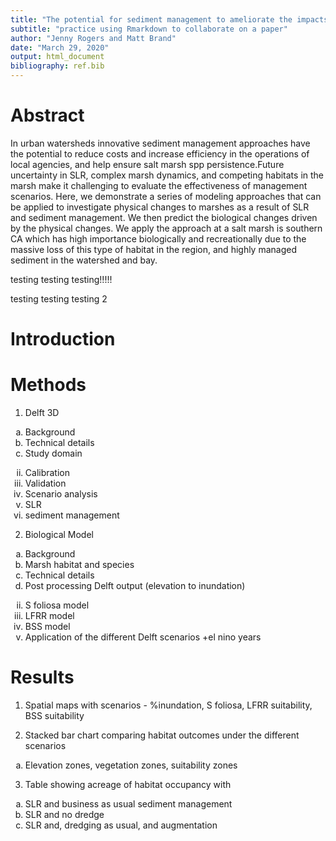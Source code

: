 ```yaml
---
title: "The potential for sediment management to ameliorate the impacts of sea level rise in coastal salt marsh habitats"
subtitle: "practice using Rmarkdown to collaborate on a paper"
author: "Jenny Rogers and Matt Brand"
date: "March 29, 2020"
output: html_document
bibliography: ref.bib
---
```




Abstract
===============================================================

In urban watersheds innovative sediment management approaches have the potential to reduce costs and increase efficiency in the operations of local agencies, and help ensure salt marsh spp persistence.Future uncertainty in SLR, complex marsh dynamics, and competing habitats in the marsh make it challenging to evaluate the effectiveness of management scenarios. Here, we demonstrate a series of modeling approaches that can be applied to investigate physical changes to marshes as a result of SLR and sediment management.  We then predict the biological changes driven by the physical changes. We apply the approach at a salt marsh is southern CA which has high importance biologically and recreationally due to the massive loss of this type of habitat in the region, and highly managed sediment in the watershed and bay.



testing testing testing!!!!!

testing testing testing 2

Introduction
===============================================================






Methods
====================

1.	Delft 3D 
a.	Background
b.	Technical details
i.	Study domain
ii.	Calibration
iii.	Validation 
c.	Scenario analysis
i.	SLR 
ii.	sediment management 

2.	Biological Model
a.	Background
i.	Marsh habitat and species
b.	Technical details
i.	Post processing Delft output (elevation to inundation)
ii.	S foliosa model
iii.	LFRR model
iv.	BSS model
c.	Application of the different Delft scenarios +el nino years


Results
==========================================

1.	Spatial maps with scenarios - %inundation, S foliosa, LFRR suitability, BSS suitability

2.	Stacked bar chart comparing habitat outcomes under the different scenarios
a.	Elevation zones, vegetation zones, suitability zones

3.	Table showing acreage of habitat occupancy with
a.	SLR and business as usual sediment management
b.	SLR and no dredge
c.	SLR and, dredging as usual, and augmentation

